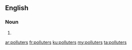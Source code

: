 ==English==

===Noun===
{{head|en|noun plural form}}

# {{plural of|polluter|lang=en}}

[[ar:polluters]]
[[fr:polluters]]
[[ku:polluters]]
[[my:polluters]]
[[ta:polluters]]